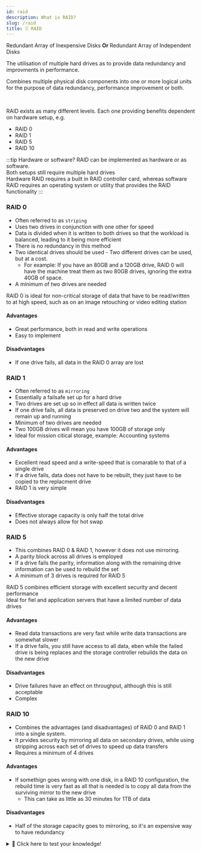 ```yaml
---
id: raid
description: What is RAID?
slug: /raid
title: 🗄️ RAID
---
```



Redundant Array of Inexpensive Disks **Or** Redundant Array of Independent Disks 

The utilisation of multiple hard drives as to provide data redundancy and improvments in performance. <br />

Combines multiple physical disk components into one or more logical units for the purpose of data redundancy, performance improvement or both.  

<br />

RAID exists as many different levels. Each one providing benefits dependent on hardware setup, e.g. <br />
- RAID 0
- RAID 1
- RAID 5
- RAID 10

:::tip Hardware or software?
RAID can be implemented as hardware or as software. <br />
Both setups still require multiple hard drives <br />
Hardware RAID requires a built in RAID controller card, whereas software RAID requires an operating system or utility that provides the RAID functionality
:::
 
### RAID 0
- Often referred to as `striping`
- Uses two drives in conjunction with one other for speed
- Data is divided when it is written to both drives so that the workload is balanced, leading to it being more efficient
- There is no redundancy in this method
- Two identical drives should be used - Two different drives can be used, but at a cost. 
    - For example: If you have an 80GB and a 120GB drive, RAID 0 will have the machine treat them as two 80GB drives, ignoring the extra 40GB of space.
- A minimum of two drives are needed

RAID 0 is ideal for non-critical storage of data that have to be read/written to at high speed, such as on an image retouching or video editing station

#### Advantages
- Great performance, both in read and write operations
- Easy to implement 

#### Disadvantages
- If one drive fails, all data in the RAID 0 array are lost

### RAID 1
- Often referred to as `mirroring`
- Essentially a failsafe set up for a hard drive
- Two drives are set up so in effect all data is written twice
- If one drive fails, all data is preserved on drive two and the system will remain up and running
- Minimum of two drives are needed
- Two 100GB drives will mean you have 100GB of storage only
- Ideal for mission citical storage, example: Accounting systems

#### Advantages
- Excellent read speed and a write-speed that is comarable to that of a single drive
- If a drive fails, data does not have to be rebuilt, they just have to be copied to the replacment drive
- RAID 1 is very simple

#### Disadvantages
- Effective storage capacity is only half the total drive
- Does not always allow for hot swap

### RAID 5
- This combines RAID 0 & RAID 1, however it does not use mirroring. 
- A parity block across all drives is employed
- If a drive fails the parity, information along with the remaining drive information can be used to rebuild the set
- A minimum of 3 drives is required for RAID 5

RAID 5 combines efficient storage with excellent security and decent performance <br />
Ideal for fiel and application servers that have a limited number of data drives

#### Advantages
- Read data transactions are very fast while write data transactions are somewhat slower
- If a drive fails, you still have access to all data, eben while the failed drive is being replaces and the storage controller rebuilds the data on the new drive

#### Disadvantages
- Drive failures have an effect on throughput, although this is still acceptable
- Complex

### RAID 10
- Combines the advantages (and disadvantages) of RAID 0 and RAID 1 into a single system. 
- It prvides security by mirroring all data on secondary drives, while using stripping across each set of drives to speed up data transfers
- Requires a minimum of 4 drives

#### Advantages
- If somethign goes wrong with one disk, in a RAID 10 configuration, the rebuild time is very fast as all that is needed is to copy all data from the surviving mirror to the new drive
    - This can take as little as 30 minutes for 1TB of data

#### Disadvantages
- Half of the storage capacity goes to mirroring, so it's an expensive way to have redundancy

<details>
  <summary>🧠 Click here to test your knowledge! </summary>

<iframe src="https://quizlet.com/680973904/match/embed?i=3loczc&x=1jj1" height="500" width="100%"></iframe>
 
</details>
